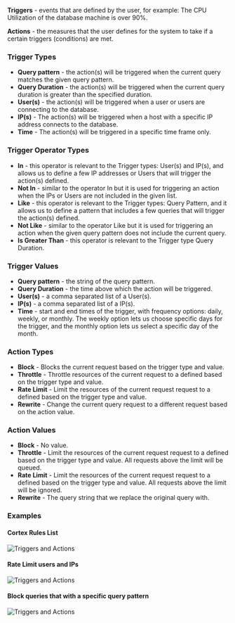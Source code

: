 **Triggers** - events that are defined by the user, for example: The CPU Utilization of the database machine is over 90%.

**Actions** - the measures that the user defines for the system to take if a certain triggers (conditions) are met.

### Trigger Types

* **Query pattern** - the action(s) will be triggered when the current query matches the given query pattern.
* **Query Duration** - the action(s) will be triggered when the current query duration is greater than the specified duration.
* **User(s)** - the action(s) will be triggered when a user or users are connecting to the database.
* **IP(s)** - The action(s) will be triggered when a host with a specific IP address connects to the database.
* **Time** - The action(s) will be triggered in a specific time frame only. 

### Trigger Operator Types

* **In** - this operator is relevant to the Trigger types: User(s) and IP(s), and allows us to define a few IP addresses or Users that will trigger the action(s) defined.
* **Not In** - similar to the operator In but it is used for triggering an action when the IPs or Users are not included in the given list.
* **Like** - this operator is relevant to the Trigger types: Query Pattern, and it allows us to define a pattern that includes a few queries that will trigger the action(s) defined.
* **Not Like** - similar to the operator Like but it is used for triggering an action when the given query pattern does not include the current query.
* **Is Greater Than** - this operator is relevant to the Trigger type Query Duration.

### Trigger Values

* **Query pattern** - the string of the query pattern.
* **Query Duration** - the time above which the action will be triggered.
* **User(s)** - a comma separated list of a User(s).
* **IP(s)** - a comma separated list of a IP(s).
* **Time** - start and end times of the trigger, with frequency options: daily, weekly, or monthly. The weekly option lets us choose specific days for the trigger, and the monthly option lets us select a specific day of the month.

### Action Types

* **Block** - Blocks the current request based on the trigger type and value. 
* **Throttle** - Throttle resources of the current request to a defined based on the trigger type and value.
* **Rate Limit** - Limit the resources of the current request request to a defined based on the trigger type and value.
* **Rewrite** - Change the current query request to a different request based on the action value.

### Action Values

* **Block** - No value. 
* **Throttle** - Limit the resources of the current request request to a defined based on the trigger type and value. All requests above the limit will be queued.
* **Rate Limit** - Limit the resources of the current request request to a defined based on the trigger type and value. All requests above the limit will be ignored.
* **Rewrite** - The query string that we replace the original query with.

### Examples

#### Cortex Rules List

<img
  className="block dark:block"
  src="/images/automation/cortex/automation1.png"
  alt="Triggers and Actions"
/>

#### Rate Limit users and IPs

<img
  className="block dark:block"
  src="/images/automation/cortex/automation2.png"
  alt="Triggers and Actions"
/>

#### Block queries that with a specific query pattern

<img
  className="block dark:block"
  src="/images/automation/cortex/automation3.png"
  alt="Triggers and Actions"
/>